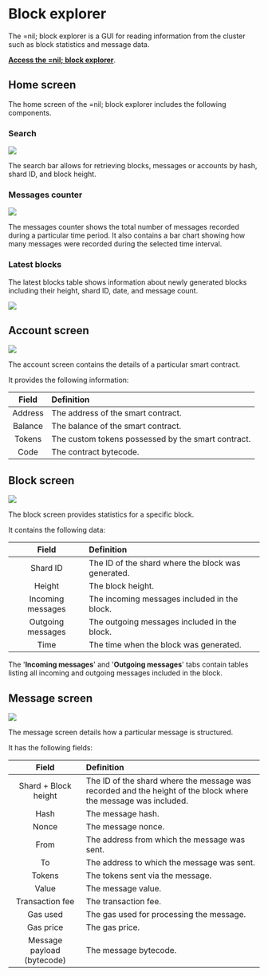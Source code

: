
# Block explorer

The =nil; block explorer is a GUI for reading information from the cluster such as block statistics and message data.

[**Access the =nil; block explorer**](https://explore.nil.foundation/).

## Home screen

The home screen of the =nil; block explorer includes the following components.

### Search 

<img src={SearchBar} className='roundedImage' />

The search bar allows for retrieving blocks, messages or accounts by hash, shard ID, and block height.


### Messages counter

<img src={MessagesCounter} className='roundedImage'/>

The messages counter shows the total number of messages recorded during a particular time period. It also contains a bar chart showing how many messages were recorded during the selected time interval.

### Latest blocks

The latest blocks table shows information about newly generated blocks including their height, shard ID, date, and message count.

<img src={LatestBlocks} className='roundedImage'/>

## Account screen

<img src={AccountScreen} className='roundedImage'/>

The account screen contains the details of a particular smart contract.

It provides the following information:

| Field | Definition |
|:--:|:--|
| Address | The address of the smart contract. |
| Balance | The balance of the smart contract. |
| Tokens | The custom tokens possessed by the smart contract. |
| Code | The contract bytecode. |

## Block screen

<img src={BlockScreen} className='roundedImage'/>

The block screen provides statistics for a specific block.

It contains the following data:

| Field | Definition |
|:--:|:--|
| Shard ID | The ID of the shard where the block was generated. |
| Height | The block height. |
| Incoming messages | The incoming messages included in the block. |
| Outgoing messages | The outgoing messages included in the block. |
| Time | The time when the block was generated. |

The '**Incoming messages**' and '**Outgoing messages**' tabs contain tables listing all incoming and outgoing messages included in the block.

## Message screen

<img src={MessageScreen} className='roundedImage'/>

The message screen details how a particular message is structured.

It has the following fields:

| Field | Definition |
|:--:|:--|
| Shard + Block height | The ID of the shard where the message was recorded and the height of the block where the message was included. |
| Hash | The message hash. |
| Nonce | The message nonce. |
| From | The address from which the message was sent. |
| To | The address to which the message was sent. |
| Tokens | The tokens sent via the message. |
| Value | The message value. |
| Transaction fee | The transaction fee. |
| Gas used | The gas used for processing the message. |
| Gas price | The gas price. |
| Message payload (bytecode) | The message bytecode. |






